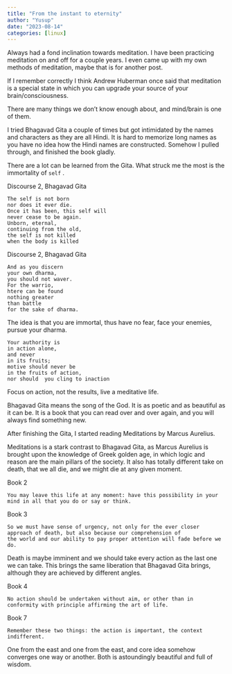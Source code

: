 ```yaml
---
title: "From the instant to eternity"
author: "Yusup"
date: "2023-08-14"
categories: [linux]
---
```




Always had a fond inclination towards meditation.
I have been practicing meditation on and off for a couple years.  I even came up with my own methods of meditation, maybe that is for another post.

If I remember correctly I think Andrew Huberman once said that meditation is a special state in which you can upgrade your source of your brain/consciousness.

There are many things we don't know enough about, and mind/brain is one of them.

I tried Bhagavad Gita a couple of times but got intimidated by the names and characters as they are all Hindi. It is hard to memorize long names as you have no idea how the Hindi names are constructed. Somehow I pulled through, and finished the book gladly.

There are a lot can be learned from the Gita. What struck me the most is the immortality of `self` .

Discourse 2, Bhagavad Gita
```
The self is not born
nor does it ever die.
Once it has been, this self will
never cease to be again.
Unborn, eternal,
continuing from the old,
the self is not killed
when the body is killed
```

Discourse 2, Bhagavad Gita
```
And as you discern
your own dharma,
you should not waver.
For the warrio,
htere can be found
nothing greater
than battle 
for the sake of dharma.
```



The idea is that you are immortal, thus have no fear, face your enemies, pursue your dharma.


```
Your authority is
in action alone,
and never 
in its fruits;
motive should never be 
in the fruits of action,
nor should  you cling to inaction
```

Focus on action, not the results, live a meditative life.

Bhagavad Gita means the song of the God. It is as poetic and as beautiful as it can be. It is a book that you can read over and over again, and you will always find something new.


After finishing the Gita, I started reading Meditations by Marcus Aurelius. 

Meditations is a stark contrast to Bhagavad Gita, as Marcus Aurelius is brought upon the knowledge of Greek golden age, in which logic and reason are the main pillars of the society. 
It also has totally different take on death, that we all die, and we might die at any given moment.



Book 2
```
You may leave this life at any moment: have this possibility in your mind in all that you do or say or think.
```

Book 3
```
So we must have sense of urgency, not only for the ever closer approach of death, but also because our comprehension of 
the world and our ability to pay proper attention will fade before we do.
```


Death is maybe imminent and we should take every action as the last one we can take. This brings the same liberation that Bhagavad Gita brings, although they are achieved by different angles.


Book 4
```
No action should be undertaken without aim, or other than in conformity with principle affirming the art of life.
```

Book 7 
```
Remember these two things: the action is important, the context indifferent.
```

One from the east and one from the east, and core idea somehow converges one way or another. Both is astoundingly beautiful and full of wisdom.
